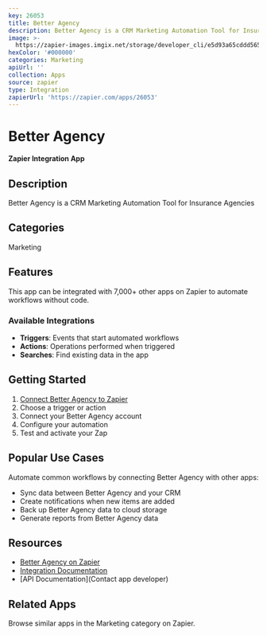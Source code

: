 ```yaml
---
key: 26053
title: Better Agency
description: Better Agency is a CRM Marketing Automation Tool for Insurance Agencies
image: >-
  https://zapier-images.imgix.net/storage/developer_cli/e5d93a65cddd5651aa7b3e9c0311a71b.png?auto=format%2Ccompress&ixlib=python-3.0.0&q=50
hexColor: '#000000'
categories: Marketing
apiUrl: ''
collection: Apps
source: zapier
type: Integration
zapierUrl: 'https://zapier.com/apps/26053'
---
```

# Better Agency

**Zapier Integration App**

## Description

Better Agency is a CRM Marketing Automation Tool for Insurance Agencies

## Categories

Marketing

## Features

This app can be integrated with 7,000+ other apps on Zapier to automate workflows without code.

### Available Integrations

- **Triggers**: Events that start automated workflows
- **Actions**: Operations performed when triggered
- **Searches**: Find existing data in the app

## Getting Started

1. [Connect Better Agency to Zapier](https://zapier.com/apps/26053)
2. Choose a trigger or action
3. Connect your Better Agency account
4. Configure your automation
5. Test and activate your Zap

## Popular Use Cases

Automate common workflows by connecting Better Agency with other apps:

- Sync data between Better Agency and your CRM
- Create notifications when new items are added
- Back up Better Agency data to cloud storage
- Generate reports from Better Agency data

## Resources

- [Better Agency on Zapier](https://zapier.com/apps/26053)
- [Integration Documentation](https://zapier.com/apps/26053/integrations)
- [API Documentation](Contact app developer)

## Related Apps

Browse similar apps in the Marketing category on Zapier.
